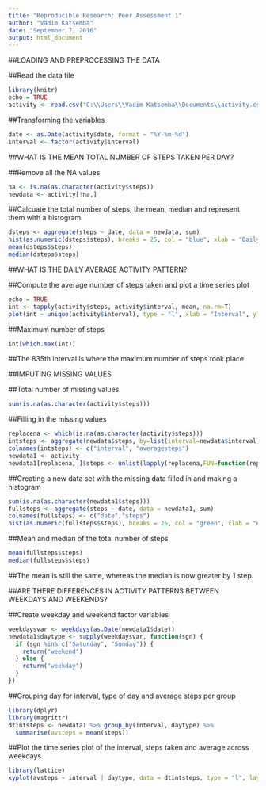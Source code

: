---
title: "Reproducible Research: Peer Assessment 1"
author: "Vadim Katsemba"
date: "September 7, 2016"
output: html_document
---

##LOADING AND PREPROCESSING THE DATA

##Read the data file
```{r}
library(knitr)
echo = TRUE
activity <- read.csv("C:\\Users\\Vadim Katsemba\\Documents\\activity.csv")
```

##Transforming the variables
```{r}
date <- as.Date(activity$date, format = "%Y-%m-%d")
interval <- factor(activity$interval)
```

##WHAT IS THE MEAN TOTAL NUMBER OF STEPS TAKEN PER DAY?

##Remove all the NA values
```{r}
na <- is.na(as.character(activity$steps))
newdata <- activity[!na,]
```

##Calcuate the total number of steps, the mean, median and represent them with a histogram 
```{r}
dsteps <- aggregate(steps ~ date, data = newdata, sum)
hist(as.numeric(dsteps$steps), breaks = 25, col = "blue", xlab = "Daily Steps", main = "Total steps taken each day")
mean(dsteps$steps)
median(dsteps$steps)
```

##WHAT IS THE DAILY AVERAGE ACTIVITY PATTERN?

##Compute the average number of steps taken and plot a time series plot
```{r}
echo = TRUE
int <- tapply(activity$steps, activity$interval, mean, na.rm=T)
plot(int ~ unique(activity$interval), type = "l", xlab = "Interval", ylab = "Average Number of Steps", main = "Average Daily Activity Pattern")
```

##Maximum number of steps
```{r}
int[which.max(int)]
```

##The 835th interval is where the maximum number of steps took place

##IMPUTING MISSING VALUES

##Total number of missing values
```{r}
sum(is.na(as.character(activity$steps)))
```

##Filling in the missing values
```{r}
replacena <- which(is.na(as.character(activity$steps)))
intsteps <- aggregate(newdata$steps, by=list(interval=newdata$interval), FUN=mean)
colnames(intsteps) <- c("interval", "averagesteps")
newdata1 <- activity
newdata1[replacena, ]$steps <- unlist(lapply(replacena,FUN=function(replacena) intsteps[activity[replacena,]$interval==intsteps$interval,]$averagesteps))
```

##Creating a new data set with the missing data filled in and making a histogram
```{r}
sum(is.na(as.character(newdata1$steps)))
fullsteps <- aggregate(steps ~ date, data = newdata1, sum)
colnames(fullsteps) <- c("date","steps")
hist(as.numeric(fullsteps$steps), breaks = 25, col = "green", xlab = "# of Steps", main = "Total Number of Steps Taken Each Day")
```

##Mean and median of the total number of steps
```{r}
mean(fullsteps$steps)
median(fullsteps$steps)
```

##The mean is still the same, whereas the median is now greater by 1 step.

##ARE THERE DIFFERENCES IN ACTIVITY PATTERNS BETWEEN WEEKDAYS AND WEEKENDS?

##Create weekday and weekend factor variables
```{r}
weekdaysvar <- weekdays(as.Date(newdata1$date))
newdata1$daytype <- sapply(weekdaysvar, function(sgn) {
  if (sgn %in% c("Saturday", "Sunday")) {
    return("weekend")
  } else {
    return("weekday")
  }
})  
```

##Grouping day for interval, type of day and average steps per group
```{r}
library(dplyr)
library(magrittr)
dtintsteps <- newdata1 %>% group_by(interval, daytype) %>%
  summarise(avsteps = mean(steps))
```

##Plot the time series plot of the interval, steps taken and average across weekdays
```{r}
library(lattice)
xyplot(avsteps ~ interval | daytype, data = dtintsteps, type = "l", layout = c(1,2))
```

